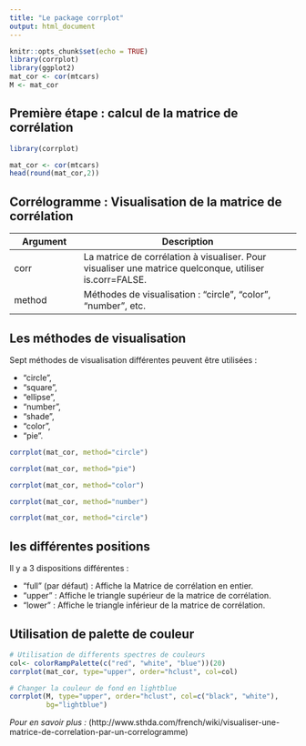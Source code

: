 ```yaml
---
title: "Le package corrplot"
output: html_document
---
```


```r
knitr::opts_chunk$set(echo = TRUE)
library(corrplot)
library(ggplot2)
mat_cor <- cor(mtcars)
M <- mat_cor
```

## Premi&egrave;re &eacute;tape : calcul de la matrice de corr&eacute;lation

```r
library(corrplot)
```

```r
mat_cor <- cor(mtcars)
head(round(mat_cor,2))
```

## Corr&eacute;logramme : Visualisation de la matrice de corr&eacute;lation


Argument      | Description
------------- | ----------------------------------------
corr          | La matrice de corr&eacute;lation &agrave; visualiser. Pour visualiser une matrice quelconque, utiliser is.corr=FALSE.
method        | M&eacute;thodes de visualisation : “circle”, “color”, “number”, etc.

## Les méthodes de visualisation

Sept m&eacute;thodes de visualisation diff&eacute;rentes peuvent &ecirc;tre utilis&eacute;es :    

- "circle",   
- "square",   
- "ellipse",   
- "number",   
- "shade",    
- "color",    
- "pie".

```r
corrplot(mat_cor, method="circle")
```

```r
corrplot(mat_cor, method="pie")
```


```r
corrplot(mat_cor, method="color")
```

```r
corrplot(mat_cor, method="number")
```

```r
corrplot(mat_cor, method="circle")
```

## les diff&eacute;rentes positions

Il y a 3 dispositions différentes :   

- "full" (par d&eacute;faut) : Affiche la Matrice de corr&eacute;lation en entier.   
- "upper" : Affiche le triangle sup&eacute;rieur de la matrice de corr&eacute;lation.    
- "lower" : Affiche le triangle inf&eacute;rieur de la matrice de corr&eacute;lation.   


## Utilisation de palette de couleur

```r
# Utilisation de differents spectres de couleurs
col<- colorRampPalette(c("red", "white", "blue"))(20)
corrplot(mat_cor, type="upper", order="hclust", col=col)
```


```r
# Changer la couleur de fond en lightblue
corrplot(M, type="upper", order="hclust", col=c("black", "white"),
         bg="lightblue")
```


*Pour en savoir plus  :* (http://www.sthda.com/french/wiki/visualiser-une-matrice-de-correlation-par-un-correlogramme)
